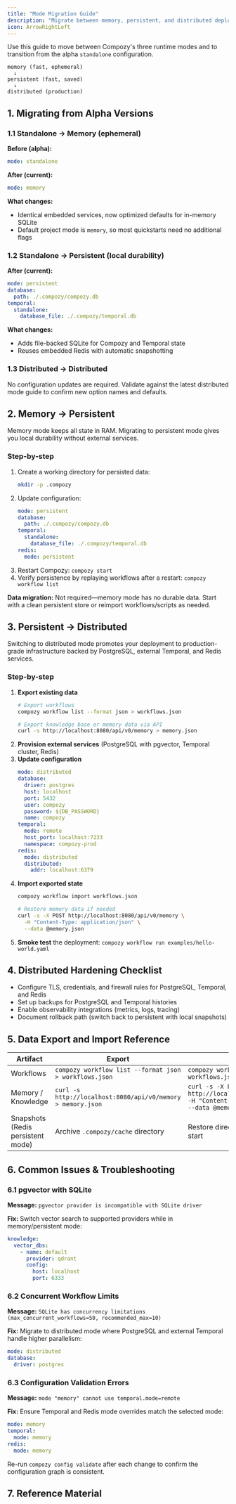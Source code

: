 ```yaml
---
title: "Mode Migration Guide"
description: "Migrate between memory, persistent, and distributed deployment modes."
icon: ArrowRightLeft
---
```


Use this guide to move between Compozy's three runtime modes and to transition from the alpha `standalone` configuration.

```
memory (fast, ephemeral)
  ↓
persistent (fast, saved)
  ↓
distributed (production)
```

## 1. Migrating from Alpha Versions

### 1.1 Standalone → Memory (ephemeral)

**Before (alpha):**
```yaml title="compozy.yaml"
mode: standalone
```

**After (current):**
```yaml title="compozy.yaml"
mode: memory
```

**What changes:**
- Identical embedded services, now optimized defaults for in-memory SQLite
- Default project mode is `memory`, so most quickstarts need no additional flags

### 1.2 Standalone → Persistent (local durability)

**After (current):**
```yaml title="compozy.yaml"
mode: persistent
database:
  path: ./.compozy/compozy.db
temporal:
  standalone:
    database_file: ./.compozy/temporal.db
```

**What changes:**
- Adds file-backed SQLite for Compozy and Temporal state
- Reuses embedded Redis with automatic snapshotting

### 1.3 Distributed → Distributed

No configuration updates are required. Validate against the latest distributed mode guide to confirm new option names and defaults.

## 2. Memory → Persistent

Memory mode keeps all state in RAM. Migrating to persistent mode gives you local durability without external services.

### Step-by-step

1. Create a working directory for persisted data:
   ```bash
   mkdir -p .compozy
   ```
2. Update configuration:
   ```yaml title="compozy.yaml"
   mode: persistent
   database:
     path: ./.compozy/compozy.db
   temporal:
     standalone:
       database_file: ./.compozy/temporal.db
   redis:
     mode: persistent
   ```
3. Restart Compozy: `compozy start`
4. Verify persistence by replaying workflows after a restart: `compozy workflow list`

**Data migration:** Not required—memory mode has no durable data. Start with a clean persistent store or reimport workflows/scripts as needed.

## 3. Persistent → Distributed

Switching to distributed mode promotes your deployment to production-grade infrastructure backed by PostgreSQL, external Temporal, and Redis services.

### Step-by-step

1. **Export existing data**
   ```bash
   # Export workflows
   compozy workflow list --format json > workflows.json

   # Export knowledge base or memory data via API
   curl -s http://localhost:8080/api/v0/memory > memory.json
   ```
2. **Provision external services** (PostgreSQL with pgvector, Temporal cluster, Redis)
3. **Update configuration**
   ```yaml title="compozy.yaml"
   mode: distributed
   database:
     driver: postgres
     host: localhost
     port: 5432
     user: compozy
     password: ${DB_PASSWORD}
     name: compozy
   temporal:
     mode: remote
     host_port: localhost:7233
     namespace: compozy-prod
   redis:
     mode: distributed
     distributed:
       addr: localhost:6379
   ```
4. **Import exported state**
   ```bash
   compozy workflow import workflows.json

   # Restore memory data if needed
   curl -s -X POST http://localhost:8080/api/v0/memory \
     -H "Content-Type: application/json" \
     --data @memory.json
   ```
5. **Smoke test** the deployment: `compozy workflow run examples/hello-world.yaml`

## 4. Distributed Hardening Checklist

- Configure TLS, credentials, and firewall rules for PostgreSQL, Temporal, and Redis
- Set up backups for PostgreSQL and Temporal histories
- Enable observability integrations (metrics, logs, tracing)
- Document rollback path (switch back to persistent with local snapshots)

## 5. Data Export and Import Reference

| Artifact | Export | Import |
| --- | --- | --- |
| Workflows | `compozy workflow list --format json > workflows.json` | `compozy workflow import workflows.json` |
| Memory / Knowledge | `curl -s http://localhost:8080/api/v0/memory > memory.json` | `curl -s -X POST http://localhost:8080/api/v0/memory -H "Content-Type: application/json" --data @memory.json` |
| Snapshots (Redis persistent mode) | Archive `.compozy/cache` directory | Restore directory contents before start |

## 6. Common Issues & Troubleshooting

### 6.1 pgvector with SQLite

**Message:** `pgvector provider is incompatible with SQLite driver`

**Fix:** Switch vector search to supported providers while in memory/persistent mode:
```yaml
knowledge:
  vector_dbs:
    - name: default
      provider: qdrant
      config:
        host: localhost
        port: 6333
```

### 6.2 Concurrent Workflow Limits

**Message:** `SQLite has concurrency limitations (max_concurrent_workflows=50, recommended_max=10)`

**Fix:** Migrate to distributed mode where PostgreSQL and external Temporal handle higher parallelism:
```yaml
mode: distributed
database:
  driver: postgres
```

### 6.3 Configuration Validation Errors

**Message:** `mode "memory" cannot use temporal.mode=remote`

**Fix:** Ensure Temporal and Redis mode overrides match the selected mode:
```yaml
mode: memory
temporal:
  mode: memory
redis:
  mode: memory
```

Re-run `compozy config validate` after each change to confirm the configuration graph is consistent.

## 7. Reference Material

<ReferenceCardList>
  <ReferenceCard
    title="Memory Mode"
    description="Fast, dependency-free development mode"
    href="/docs/deployment/memory-mode"
    icon="Cpu"
  />
  <ReferenceCard
    title="Persistent Mode"
    description="Durable local development configuration"
    href="/docs/deployment/persistent-mode"
    icon="Archive"
  />
  <ReferenceCard
    title="Distributed Mode"
    description="Production-ready deployment guidance"
    href="/docs/deployment/distributed-mode"
    icon="Server"
  />
  <ReferenceCard
    title="Mode Configuration"
    description="Detailed option reference"
    href="/docs/configuration/mode-configuration"
    icon="Settings"
  />
</ReferenceCardList>
